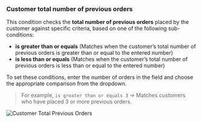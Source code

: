 ### Customer total number of previous orders

This condition checks the **total number of previous orders** placed by the customer against specific criteria, based on one of the following sub-conditions:

- **is greater than or equals** (Matches when the customer’s total number of previous orders is greater than or equal to the entered number)
- **is less than or equals** (Matches when the customer’s total number of previous orders is less than or equal to the entered number)

To set these conditions, enter the number of orders in the field and choose the appropriate comparison from the dropdown.

> For example, `is greater than or equals 3` → Matches customers who have placed 3 or more previous orders.

<img
  src="/images/essentials/condition-sets/customer-total-previous-orders.webp"
  alt="Customer Total Previous Orders"
/>
